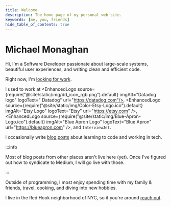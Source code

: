 ```yaml
---
title: Welcome
description: The home page of my personal web site.
keywords: [me, you, friends]
hide_table_of_contents: true
---
```



# Michael Monaghan

Hi, I'm a Software Developer passionate about large-scale systems, beautiful user experiences, and writing clean and efficient code.

Right now, I'm [looking for work](./blog/what-im-looking-for).

I used to work at <EnhancedLogo source={require("@site/static/img/dd_icon_rgb.png").default} imgAlt="Datadog logo" logoText=" Datadog" url="https://datadog.com"/>, <EnhancedLogo source={require("@site/static/img/Color-Etsy-Logo.ico").default} imgAlt="Etsy Logo" logoText="Etsy" url="https://etsy.com" />, <EnhancedLogo source={require("@site/static/img/Blue-Apron-Logo.ico").default} imgAlt="Blue Apron Logo" logoText="Blue Apron" url="https://blueapron.com" />, and <Link to="https://www.interviewjet.com">`InterviewJet`</Link>.

I occasionally write [blog posts](../../blog/) about learning to code and working in tech.

:::info

Most of blog posts from other places aren't live here (yet). Once I've figured out how to syndicate to Medium, I will go live with those.

:::

Outside of programming, I most enjoy spending time with my family & friends, travel, cooking, and diving into new hobbies.

I live in the Red Hook neighborhood of NYC, so if you're around [reach out](./contact/).
